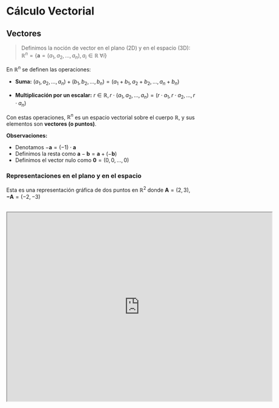 # Cálculo Vectorial

## Vectores 

> Definimos la noción de vector en el plano (2D) y en el espacio (3D):\
$\mathbb{R}^n = \{ \mathbf{a} = (a_1, a_2, \ldots, a_n), a_i \in \mathbb{R} \;  \forall i \}$

En $\mathbb{R}^n$ se definen las operaciones:

- **Suma:** $(a_1, a_2, \ldots, a_n) + (b_1, b_2, \ldots, b_n) = (a_1 + b_1, a_2 + b_2, \ldots, a_n + b_n)$

- **Multiplicación por un escalar:** $r \in \mathbb{R}, r \cdot (a_1, a_2, \ldots, a_n) = (r \cdot a_1, r \cdot a_2, \ldots, r \cdot a_n)$

Con estas operaciones, $\mathbb{R}^n$ es un espacio vectorial sobre el cuerpo $\mathbb{R}$, y sus elementos son **vectores (o puntos)**.

**Observaciones:**

- Denotamos $- \mathbf{a} = (-1) \cdot \mathbf{a}$ 
- Definimos la resta como $\mathbf{a} - \mathbf{b} = \mathbf{a} + (- \mathbf{b})$
- Definimos el vector nulo como $\mathbf{0} = (0, 0, \ldots, 0)$

### Representaciones en el plano y en el espacio

Esta es una representación gráfica de dos puntos en $\mathbb{R}^2$ donde $\mathbf{A} = (2,3), \mathbf{-A} = (-2,-3)$

<br />

<iframe scrolling="no" title="puntos en el plano" src="https://www.geogebra.org/material/iframe/id/zenympdb/width/700/height/500/border/888888/sfsb/true/smb/false/stb/false/stbh/false/ai/false/asb/false/sri/false/rc/false/ld/false/sdz/true/ctl/false" width="700px" height="500px" allowFullScreen />

Y esta es una representación gráfica de los vectores $\mathbf{a} = (2,3), - \mathbf{a} = (-2,-3)$ en $\mathbb{R}^2$, como puede observarse, los vectores parten desde el origen.

En este ejemplo comparten la misma dirección y longitud pero no el mismo sentido.

<br />

<iframe scrolling="no" title="Vectores en el plano" src="https://www.geogebra.org/material/iframe/id/s7jmqbqb/width/700/height/500/border/888888/sfsb/true/smb/false/stb/false/stbh/false/ai/false/asb/false/sri/false/rc/false/ld/false/sdz/true/ctl/false" width="700px" height="500px" allowFullScreen />

<br />

Esta es una representación de un punto en $\mathbb{R}^3$ donde $\mathbf{A} = (1,2,2)$

<br />

<iframe scrolling="no" title="punto en el espacio" src="https://www.geogebra.org/material/iframe/id/q2uk75sf/width/700/height/500/border/888888/sfsb/true/smb/false/stb/false/stbh/false/ai/false/asb/false/sri/false/rc/false/ld/false/sdz/true/ctl/false" width="700px" height="500px" allowFullScreen />

Esta es una representación gráfica del vector $\mathbf{a} = (2,3,3)$ en $\mathbb{R}^{3}$

<br />

<iframe scrolling="no" title="vector en el espacio" src="https://www.geogebra.org/material/iframe/id/uvqjjhpd/width/700/height/500/border/888888/sfsb/true/smb/false/stb/false/stbh/false/ai/false/asb/false/sri/false/rc/false/ld/false/sdz/true/ctl/false" width="700px" height="500px" allowFullScreen />

### Regla del paralelogramo

> Dados dos vectores, al completarlos con un paralelogramo, **la diagonal del paralelogramo es igual a la suma de los vectores**.

## Producto escalar

> Dados $\mathbf{a}, \mathbf{b} \in \mathbb{R}^n$ con $\mathbf{a} = (a_1, a_2, \ldots, a_n), \mathbf{b} = (b_1, b_2, \ldots, b_n)$, se define el **producto escalar** como:

```math 
<\mathbf{a}, \mathbf{b}> = a_1 \cdot b_1 + a_2 \cdot b_2 + \ldots + a_n \cdot b_n = \sum_{j=1}^{n} a_j \cdot b_j
```

### Propiedades - Producto escalar

Dados $\mathbf{a}, \mathbf{b}, \mathbf{c} \in \mathbb{R}^n$ y $r \in \mathbb{R}$, se cumplen las siguientes propiedades:

**1)** $<\mathbf{a}, \mathbf{b}> \; = \; <\mathbf{b}, \mathbf{a}>$

**2)** $<\mathbf{a} + \mathbf{b}, \mathbf{c}> \; = \; <\mathbf{a}, \mathbf{c}> + <\mathbf{b}, \mathbf{c}> \land <\mathbf{a}, \mathbf{b} + \mathbf{c}> \; = \; <\mathbf{a}, \mathbf{b}> + <\mathbf{a}, \mathbf{c}>$

**3)** $r <\mathbf{a}, \mathbf{b}> \; = \; <r \; \mathbf{a}, \mathbf{b}> \; = \; <\mathbf{a}, r \; \mathbf{b}>$

**4)** $<\mathbf{a}, \mathbf{a}> \; \geq \; 0$ 

**5)** $<\mathbf{a}, \mathbf{a}> \; = \; 0 \; \iff \; \mathbf{a} = 0$

## Norma de un vector

> Geométricamente en $\mathbb{R}^2, \mathbb{R}^3$ el valor de $||\mathbf{a}||$ es la longitud del vector $\mathbf{a}$. 

En $\mathbb{R}^2$ $||\mathbf{a}|| = \sqrt{\mathbf{a}_1^2 + \mathbf{a}_2^2}$ (Teorema de Pitágoras)

En $\mathbb{R}^3$ $||\mathbf{a}|| = \sqrt{\mathbf{a}_1^2 + \mathbf{a}_2^2 + \mathbf{a}_3^2}$ (Teorema de Pitágoras 2 veces)

- $||\mathbf{a}||$ es la **distancia al origen**, $d(\mathbf{a}, 0) = ||\mathbf{a}||$

- $||\mathbf{a} - \mathbf{b}|| = d(\mathbf{a}, \mathbf{b})$ (distancia entre dos puntos)

### Propiedades de la norma de un vector

Dado $\mathbf{a}, \mathbf{b} \in \mathbb{R}^n$ y $r \in \mathbb{R}$, se cumplen las siguientes propiedades:

**1)** $||\mathbf{a}|| \geq 0 \land ||\mathbf{a}|| = 0 \iff \mathbf{a} = (0, 0, \ldots, 0)$

**2)** $||r \cdot \mathbf{a}|| = |r| \cdot ||\mathbf{a}||$

**3)** $||\mathbf{a} + \mathbf{b}|| \leq ||\mathbf{a}|| + ||\mathbf{b}||$ (**Desigualdad triangular**)

**4)** $<\mathbf{a}, \mathbf{b}> \; = \; ||\mathbf{a}|| \cdot ||\mathbf{b}|| \cdot \cos(\theta), \; 0 \leq \theta \leq \pi$ 

**5)** $|<\mathbf{a}, \mathbf{b}>| \leq ||\mathbf{a}|| \cdot ||\mathbf{b}||$ (**Desigualdad de Cauchy-Schwarz**)

## Ángulo entre dos vectores

> Dados $\mathbf{a}, \mathbf{b} \neq 0, \in \mathbb{R}^n$, decimos que:

- Son **ortogonales** (o perpendiculares) si $<\mathbf{a}, \mathbf{b}> = 0$

Si esto es cierto, entonces $\cos(\theta) = 0 \implies \theta = \frac{\pi}{2}$

- Son **paralelos** si $\mathbf{a} = r \cdot \mathbf{b}$ para algún $r \in \mathbb{R}$

Si esto es cierto, están en una misma recta, uno es múltiplo del otro.

## Rectas en el plano y en el espacio

> Sean $P_0, \mathbf{v} \in \mathbb{R}^n$ con $\mathbf{v} \neq 0$: 

- Los puntos $t\mathbf{v}$ con $t \in \mathbb{R}$ describen la recta $\ell_1$ que **tiene dirección $\mathbf{v}$ y pasa por el origen**.

- Los puntos $P_0 + t\mathbf{v}$ con $t \in \mathbb{R}$ describen la recta $\ell_2$ que **tiene dirección $\mathbf{v}$ y pasa por el punto $P_0$**.

### Ecuación vectorial de una recta

> La recta $\ell$ que pasa por el punto $P_0$ y tiene dirección $\mathbf{v}$ es el conjunto de todos los puntos tales que: 

```math
\underline{\overline{\mathbf{X}}} = (x, y) \in \mathbb{R}^2 \lor (x, y, z) \in \mathbb{R}^3 
```

```math
\underline{\overline{\mathbf{X}}} = P_0 + t\mathbf{v} \;,\; t \in \mathbb{R}
```

Siendo la última ecuación la **ecuación vectorial de la recta**.

## Tipos de rectas 

> **Rectas paralelas:** Dos rectas son paralelas si sus vectores dirección son paralelos.

> **Rectas perpendiculares:** Dos rectas son perpendiculares si sus vectores dirección son ortogonales.

### Recta que pasa por dos puntos

La ecuación vectorial de la recta que pasa por los puntos $P_0, P_1$ es:

```math
\underline{\overline{\mathbf{X}}} = P_0 + t(P_1 - P_0) \;,\; t \in \mathbb{R}
```

### Ecuación paramétrica de una recta en el plano

Sean $P_0 = (x_0, y_0), \; \mathbf{v} = (v_1, v_2) \neq 0, \; r \in \mathbb{R}$ y considerando la equivalencia entre: 

```math 
\begin{align*}
  \underline{\overline{\mathbf{X}}} &= P_0 + t\mathbf{v}\\
  (x, y) &= (x_0, y_0) + t(v_1, v_2)
\end{align*}
```

Definimos la ecuación paramétrica como: 

```math
EP = 
\begin{cases}
x = x_0 + tv_1 \\
y = y_0 + tv_2
\end{cases}
```

Suponiendo que $v_1 \neq 0$, despejando $t$ de la primera ecuación obtenemos:

```math
t = \frac{x - x_0}{v_1}
```

Sustituyendo $t$ en la segunda ecuación obtenemos:

```math
y = y_0 + (\frac{x - x_0}{v_1})\;v_2
```

Con estos datos, podemos obtener el valor de la pendiente de la recta y la ordenada al origen.

```math 
\frac{v_2}{v_1}\;x + (y_0 - \frac{v_2}{v_1}\;x_0) = y
```

Forma **explícita** de la recta: 

```math
y = ax + b
```

Forma **implícita** de la recta: 

```math
ax - y + b = 0
```

### Ecuación paramétrica de una recta en el espacio

Sean $P_0 = (x_0, y_0, z_0), \; \mathbf{v} = (v_1, v_2, v_3) \neq 0, \; r \in \mathbb{R}$ y considerando la equivalencia entre: 

```math
\underline{\overline{\mathbf{X}}} = P_0 + t\mathbf{v} \;,\; t \in \mathbb{R}
```

```math
(x, y, z) = (x_0, y_0, z_0) + t(v_1, v_2, v_3)
```

Definimos la ecuación paramétrica como: 

```math
EP =
\begin{cases}
x = x_0 + tv_1 \\
y = y_0 + tv_2 \\
z = z_0 + tv_3
\end{cases}
```

No posee forma explícita o implícita. 

## Planos en el espacio

### Ecuación vectorial de un plano

> Dados $\mathbf{v}, \mathbf{w} \in \mathbb{R}^3$ con $\mathbf{v} \neq 0 \neq \mathbf{w} \land \mathbf{v} \neq s \mathbf{w}$, y dado $P \in \mathbb{R}^3 \land r, s \in \mathbb{R}$ definimos la **ecuación vectorial de un plano**:

```math
\underline{\overline{\mathbf{X}}} = P + s\mathbf{v} + t\mathbf{w} 
```

Por geometría euclideana sabemos que un plano queda determinado por alguna de estas posibilidades: 

**1)** Tres puntos no colineales

**2)** Una recta y un punto fuera de ella 

**3)** Dos rectas paralelas (distintas)

Para el **primer caso**: 

Sean los puntos $P, Q, R$ no colineales (no son paralelos), $P - Q$ y $R - Q$ dos vectores no nulos y no paralelos que generan el plano. 

La ecuación vectorial del plano es: 

```math
\underline{\overline{\mathbf{X}}} = P + t(P - Q) + r(R - Q), \; t, r \in \mathbb{R}
```

Para el **segundo caso**: 

Si tenemos una recta $\ell$ y un punto $P$ fuera de ella, entonces eligiendo dos puntos $Q$ y $R$ en la recta, tenemos tres puntos no colineales y aplicamos el caso anterior.

Para el **tercer caso**:

Si tenemos dos rectas paralelas, entonces eligiendo un punto $P$ y $Q$ en cada recta, y un punto $R$ sobre la otra recta, aplicamos el caso anterior.

### Ecuación normal de un plano 

> Sea $\mathbf{n}$ un vector perpendicular a un plano y un punto $P_0$ por el que pasa, entonces la **ecuación normal de un plano** es:

```math
< \overline{\underline{X}} - P_0, \mathbf{n} > = 0 
```

Tal que $\overline{\underline{X}} - P_0$ es perpendicular a $\mathbf{n}$.

### Ecuación cartesiana del plano 

> Sean $\overline{\underline{X}} = (x, y, z), \; P_0 = (x_0, y_0, z_0), \; \mathbf{n} = (a, b, c)$, entonces la **ecuación cartesiana de un plano** es:

```math
ax + by + cz = d
```

## Producto Vectorial 

> Dados dos vectores $\mathbf{v} = (v_1, v_2, v_3), \; \mathbf{w} = (w_1, w_2, w_3)$, se define el **producto vectorial** $\mathbf{v} \times \mathbf{w}$ como:

```math
\mathbf{v} \times \mathbf{w} = (v_2w_3 - w_2v_3, w_1v_3 - v_1w_3, w_2v_1 - v_2w_1)
```

Esto nos sirve para pasar la ecuación vectorial del plano a la ecuación noraml del plano.

Sabiendo la ecuación vectorial del plano que pasa por $P$ y tiene dirección $\mathbf{v}, \mathbf{w}$: 

```math
\underline{\overline{\mathbf{X}}} = P + s\mathbf{v} + t\mathbf{w} 
```

Como el vector $\mathbf{v} \times \mathbf{w}$ es ortogonal a $\mathbf{v}$ y $\mathbf{w}$, entonces podemos escribir la ecuación normal del plano como:

```math
< \overline{\underline{X}} - P, \mathbf{v} \times \mathbf{w} > = 0
```

## Calcular coseno del ángulo entre planos 

> Decimos que $\alpha$ es el ángulo entre dos planos si $\alpha$ es el ángulo entre sus vectores normales. 

**Ejemplo:** 

Obtener el coseno del ángulo entre los planos $x+y+z=0$ y $x+2zy+3z=1$:

Tenemos que $\mathbf{n}_1 = (1, 1, 1), \; \mathbf{n}_2 = (1, 2, 3)$, entonces:

```math
< \mathbf{n}_1, \mathbf{n}_2 > \; = \; 1 + 2 + 3 = 6 = ||\mathbf{n}_1|| \cdot ||\mathbf{n}_2|| \cdot \cos(\mathbf{n}_1, \mathbf{n}_2)
```

Como $||\mathbf{n}_1|| = \sqrt{3} \land ||\mathbf{n}_2|| = \sqrt{14}$, entonces:

```math
\cos(\mathbf{n}_1, \mathbf{n}_2) = \frac{6}{\sqrt{3}\sqrt{14}}
```